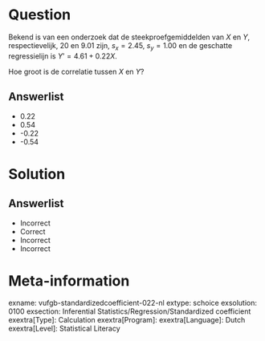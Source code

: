 Question
========
  
Bekend is van een onderzoek dat de steekproefgemiddelden van $X$ en $Y$, respectievelijk, 20 en 9.01 zijn, $s_{x} = 2.45$, $s_{y} = 1.00$ en de geschatte regressielijn is $Y’ = 4.61 + 0.22X$.

Hoe groot is de correlatie tussen $X$ en $Y$?
  
Answerlist
----------
* 0.22
* 0.54
* -0.22 
* -0.54

Solution
========

Answerlist
----------
* Incorrect
* Correct
* Incorrect
* Incorrect

Meta-information
================
exname: vufgb-standardizedcoefficient-022-nl
extype: schoice
exsolution: 0100
exsection: Inferential Statistics/Regression/Standardized coefficient
exextra[Type]: Calculation
exextra[Program]: 
exextra[Language]: Dutch
exextra[Level]: Statistical Literacy
